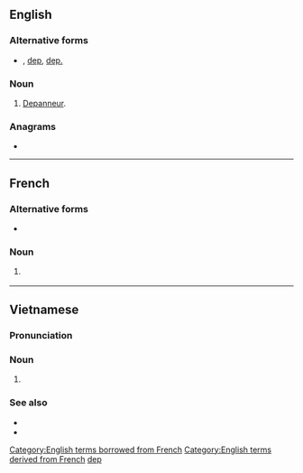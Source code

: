 {{also|dep|DEP|đẹp}}
==English==

===Alternative forms===
* {{l|en|dép.}}, [[dep]], [[dep.]]

===Noun===
{{en-noun}}

# {{lb|en|Quebec}} [[depanneur|Depanneur]].

===Anagrams===
* {{anagrams|en|a=dep|-ped|DPE|EDP|EPD|PDE|PED|Pde|ped}}

[[Category:English terms borrowed from French]]
[[Category:English terms derived from French]]
[[Category:English terms spelled with É|dep]]

----

==French==

===Alternative forms===
* {{alt|fr|dép.|dep|dep.}}

===Noun===
{{fr-noun|m|dép}}

# {{lb|fr|Canada}} {{abbreviation of|fr|dépanneur}}

----

==Vietnamese==

===Pronunciation===
{{vi-ipa}}

===Noun===
{{vi-noun|cls=[[cái]], [[chiếc]]|[[𨆡]], [[𩍣]]}}

# {{l|en|a [[piece]] of [[footwear]] that doesn't [[give]] full [[coverage]] to the [[foot]]; a [[sandal]], a [[flip-flop]], a [[slipper]], etc.}}

===See also===
* {{l|vi|dép tông}}
* {{vi-l|giày}}

{{C|vi|Footwear}}